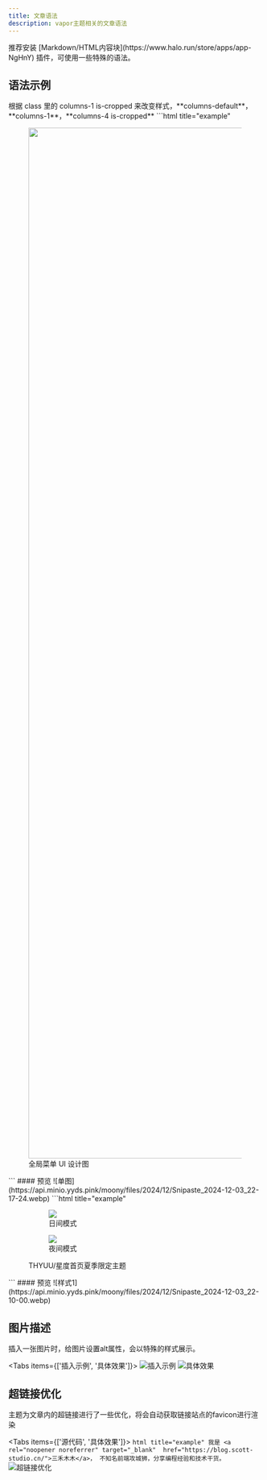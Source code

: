 ```yaml
---
title: 文章语法
description: vapor主题相关的文章语法
---
```


<Callout title="推荐插件">
  推荐安装 [Markdown/HTML内容块](https://www.halo.run/store/apps/app-NgHnY) 插件，可使用一些特殊的语法。
</Callout>

## 语法示例

<Callout title="提示">
  根据 class 里的 columns-1 is-cropped 来改变样式，**columns-default**，**columns-1**，**columns-4 is-cropped**
</Callout>
<Tabs items={['单图', '轮播图']}>
  <Tab value="单图">
		```html title="example"
  <figure class="wp-block-image fade-before">
          <img fetchpriority="high" decoding="async" width="3680" height="2047"
            src="https://api.minio.yyds.pink/moony/files/2024/08/123161646.webp" alt="" class="wp-image-1"
            data-fancybox="gallery">
          <figcaption class="wp-element-caption">全局菜单 UI 设计图</figcaption>
  </figure>
		```
    #### 预览
    ![单图](https://api.minio.yyds.pink/moony/files/2024/12/Snipaste_2024-12-03_22-17-24.webp)
	</Tab>
  <Tab value="轮播图">
    ```html title="example"
    <figure class="wp-block-gallery has-nested-images columns-1 is-cropped">
      <figure class="wp-block-image size-large">
          <img src="https://api.minio.yyds.pink/moony/webp/2024/05/6634b3eb4bf78.webp" class="wp-image-1">
          <figcaption class="wp-element-caption">日间模式</figcaption>
      </figure>
      <figure class="wp-block-image size-large">
          <img src="https://api.minio.yyds.pink/moony/webp/2024/05/6634b3eb42510.webp" class="wp-image-2">
          <figcaption class="wp-element-caption">夜间模式</figcaption>
      </figure>
      <figcaption class="blocks-gallery-caption wp-element-caption">THYUU/星度首页夏季限定主题</figcaption>
    </figure>
    ```
    #### 预览
    ![样式1](https://api.minio.yyds.pink/moony/files/2024/12/Snipaste_2024-12-03_22-10-00.webp)
  </Tab>
</Tabs>

## 图片描述

插入一张图片时，给图片设置alt属性，会以特殊的样式展示。

<Tabs items={['插入示例', '具体效果']}>
  <Tab value="插入示例">
    ![插入示例](/imgs/1754826734573.webp)
	</Tab>
  <Tab value="具体效果">
    ![具体效果](/imgs/1754826743089.webp)
  </Tab>
</Tabs>

## 超链接优化

主题为文章内的超链接进行了一些优化，将会自动获取链接站点的favicon进行渲染

<Tabs items={['源代码', '具体效果']}>
  <Tab value="源代码">
    ```html title="example"
    我是 <a rel="noopener noreferrer" target="_blank" 
    href="https://blog.scott-studio.cn/">三禾木木</a>，
    不知名前端攻城狮，分享编程经验和技术干货。
    ```
	</Tab>
  <Tab value="具体效果">
    ![超链接优化](/imgs/1754827430952.webp)
  </Tab>
</Tabs>

